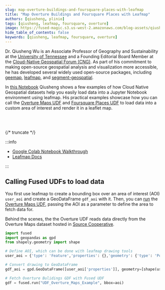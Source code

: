 ```yaml
---
slug: map-overture-buildings-and-foursquare-places-with-leafmap
title: "Map Overture Buildings and Foursquare Places with Leafmap"
authors: [qiusheng, plinio]
tags: [qiusheng, leafmap, foursquare, overture]
image: https://fused-magic.s3.us-west-2.amazonaws.com/blog-assets/qiusheng_social.png
hide_table_of_contents: false
keywords: [qiusheng, leafmap, foursquare, overture]
---
```


Dr. Qiusheng Wu is an Associate Professor of Geography and Sustainability at the [University of Tennessee](https://faculty.utk.edu/Qiusheng.Wu) and a Founding Editorial Board Member at the [Cloud-Native Geospatial Forum (CNG)](https://cloudnativegeo.org/). As part of his commitment to making open-source geospatial analysis and visualization more accessible, he has developed several widely used open-source packages, including [geemap](https://geemap.org/), [leafmap](https://leafmap.org/), and [segment-geospatial](https://samgeo.gishub.org/).

In [this Notebook](https://colab.research.google.com/drive/1JUupA0f5xJ_2QMqI6xrsEnLqIGXhB6le?usp=sharing) Qiusheng shows a few examples of how Cloud Native Geospatial datasets help you easily load data into a Jupyter Notebook environment using leafmap. His practical examples showcase how you can call the [Overture Maps UDF](https://www.fused.io/workbench/catalog/Overture_Maps_Example-64071fb8-2c96-4015-adb9-596c3bac6787) and [Foursquare Places UDF](https://www.fused.io/workbench/catalog/Foursquare_Open_Source_Places-5cd75ead-e319-4279-8efc-04276de145bc) to load data into a custom area of interest and render it in a leaflet map.


<ReactPlayer playsinline={true} className="video__player" playing={true} muted={true} controls height="100%" url="https://fused-magic.s3.us-west-2.amazonaws.com/blog-assets/leafmap.mp4" width="100%" />

<br></br>

{/* truncate */}

:::info

- [Google Colab Notebook Walkthrough](https://colab.research.google.com/drive/1Ud1HzNnEuXCBMGJJntM7MZJpKAnpYhns?usp=sharing)
- [Leafmap Docs](https://leafmap.org/notebooks/102_fused/)

:::


## Calling Fused UDFs to load data

You first use leafmap to create a bounding box over an area of interest (AOI) `user_aoi` and create a GeoDataFrame `gdf_aoi` with it. Then, you can [run](https://docs.fused.io/core-concepts/run/) the [Overture Maps UDF](https://www.fused.io/workbench/catalog/Overture_Maps_Example-64071fb8-2c96-4015-adb9-596c3bac6787), passing the AOI as a parameter to define the area to fetch data for.


<ReactPlayer playsinline={true} className="video__player" playing={true} muted={true} controls height="100%" url="https://fused-magic.s3.us-west-2.amazonaws.com/blog-assets/qiusheng_notebook.mp4" width="100%" />

Behind the scenes, the the Overture UDF reads data directly from the Overture Maps dataset hosted in [Source Cooperative](https://source.coop/repositories/fused/overture/description).


```python showLineNumbers
import fused
import geopandas as gpd
from shapely.geometry import shape

# Define AOI, which can be done with leafmap drawing tools
user_aoi = {'type': 'Feature','properties': {},'geometry': {'type': 'Polygon','coordinates': [[[-74.025621, 40.699967],[-74.025621, 40.730283],[-73.966055, 40.730283],[-73.966055, 40.699967],[-74.025621, 40.699967]]]}}

# Convert drawing to GeoDataFrame
gdf_aoi = gpd.GeoDataFrame([user_aoi['properties']], geometry=[shape(user_aoi['geometry'])])

# Fetch Overture Bulidings GDF with Fused UDF
gdf = fused.run("UDF_Overture_Maps_Example", bbox=aoi)
```





<br></br>
